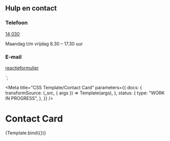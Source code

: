 <!--
@license EUPL-1.2
Copyright (c) 2021 Robbert Broersma
-->


  <h2 class="utrecht-contact-card__heading utrecht-heading-2">Hulp en contact</h2>
  <div class="utrecht-contact-card__section utrecht-contact-card__section--telephone">
    <h3 class="utrecht-heading-3">Telefoon</h3>
    <p class="utrecht-contact-card__telephone utrecht-paragraph">
      <a
        href="tel:14-030"
        class="utrecht-link utrecht-link--telephone"
        title="Telefoonnummer van gemeente Utrecht"
      >
        14 030
      </a>
    </p>
    <p class="utrecht-paragraph">Maandag t/m vrijdag 8.30 – 17.30 uur</p>
  </div>
  <div class="utrecht-contact-card__section">
    <h3 class="utrecht-heading-3">E-mail</h3>
    <p class="utrecht-paragraph">
      <a
        class="utrecht-link"
        href="https://www.utrecht.nl/reactieformulier"
        title="Algemeen reactieformulier van de gemeente Utrecht"
      >
        reactieformulier
      </a>
    </p>
  </div>
</div>`;

<Meta
  title="CSS Template/Contact Card"
  parameters={{
    docs: {
      transformSource: (_src, { args }) => Template(args),
    },
    status: {
      type: "WORK IN PROGRESS",
    },
  }}
/>

# Contact Card

<Canvas>
  <Story name="Contact Card">{Template.bind({})}</Story>
</Canvas>
